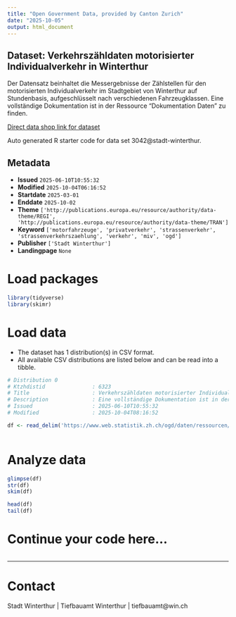 ```yaml
---
title: "Open Government Data, provided by Canton Zurich"
date: "2025-10-05"
output: html_document
---
```


## Dataset: Verkehrszähldaten motorisierter Individualverkehr in Winterthur

Der Datensatz beinhaltet die Messergebnisse der Zählstellen für den motorisierten Individualverkehr im Stadtgebiet von Winterthur auf Stundenbasis, aufgeschlüsselt nach verschiedenen Fahrzeugklassen. Eine vollständige Dokumentation ist in der Ressource "Dokumentation Daten" zu finden.

[Direct data shop link for dataset](https://www.zh.ch/de/politik-staat/statistik-daten/datenkatalog.html#/datasets/3042@stadt-winterthur)

Auto generated R starter code for data set 3042@stadt-winterthur.

## Metadata

- **Issued** `2025-06-10T10:55:32`
- **Modified** `2025-10-04T06:16:52`
- **Startdate** `2025-03-01`
- **Enddate** `2025-10-02`
- **Theme** `['http://publications.europa.eu/resource/authority/data-theme/REGI', 'http://publications.europa.eu/resource/authority/data-theme/TRAN']`
- **Keyword** `['motorfahrzeuge', 'privatverkehr', 'strassenverkehr', 'strassenverkehrszaehlung', 'verkehr', 'miv', 'ogd']`
- **Publisher** `['Stadt Winterthur']`
- **Landingpage** `None`


# Load packages

```r

library(tidyverse)
library(skimr)

```

# Load data

-   The dataset has 1 distribution(s) in CSV format.
-   All available CSV distributions are listed below and can be read into a tibble.

```r

# Distribution 0
# Ktzhdistid               : 6323
# Title                    : Verkehrszähldaten motorisierter Individualverkehr in Winterthur, pro Stunde und nach Fahrzeugklassen
# Description              : Eine vollständige Dokumentation ist in der Ressource "Dokumentation Daten" zu finden.
# Issued                   : 2025-06-10T10:55:32
# Modified                 : 2025-10-04T08:16:52

df <- read_delim('https://www.web.statistik.zh.ch/ogd/daten/ressourcen/KTZH_00003042_00006323.csv')



```

# Analyze data

```r

glimpse(df)
str(df)
skim(df)

head(df)
tail(df)

```

# Continue your code here...

```r

```

------------------------------------------------------------------------

# Contact

Stadt Winterthur | Tiefbauamt Winterthur | tiefbauamt@win.ch
